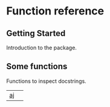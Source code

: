# Function reference {.doc .doc-index}

## Getting Started

Introduction to the package.

## Some functions

Functions to inspect docstrings.

| | |
| --- | --- |
| [aj](aj.qmd#polarstate.aj) |  |